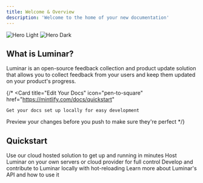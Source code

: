 ```yaml
---
title: Welcome & Overview
description: 'Welcome to the home of your new documentation'
---
```


<img
  className="block dark:hidden"
  src="/images/hero-light.svg"
  alt="Hero Light"
/>
<img
  className="hidden dark:block"
  src="/images/hero-dark.svg"
  alt="Hero Dark"
/>

## What is Luminar? 

Luminar is an open-source feedback collection and product update solution that allows you to collect feedback from your users and keep them updated on your product's progress.

{/* <CardGroup cols={2}>
  <Card
    title="Edit Your Docs"
    icon="pen-to-square"
    href="https://mintlify.com/docs/quickstart"
  >
    Get your docs set up locally for easy development
  </Card>
  <Card
    title="Preview Changes"
    icon="image"
    href="https://mintlify.com/docs/development"
  >
    Preview your changes before you push to make sure they're perfect
  </Card>
</CardGroup> */}

## Quickstart

<CardGroup cols={2}>
  <Card
    title="Cloud Hosted"
    icon="globe"
    href="https://app.luminar.so"
  >
    Use our cloud hosted solution to get up and running in minutes
  </Card>
  <Card
    title="Self Hosted"
    icon="server"
    href="/self-hosting"
  >
    Host Luminar on your own servers or cloud provider for full control
  </Card>
  <Card
    title="Local Development"
    icon="screwdriver-wrench"
    href="/development"
  >
    Develop and contribute to Luminar locally with hot-reloading
  </Card>
  <Card
    title="API Reference"
    icon="code"
    href="/api-reference"
  >
    Learn more about Luminar's API and how to use it
  </Card>
</CardGroup>
